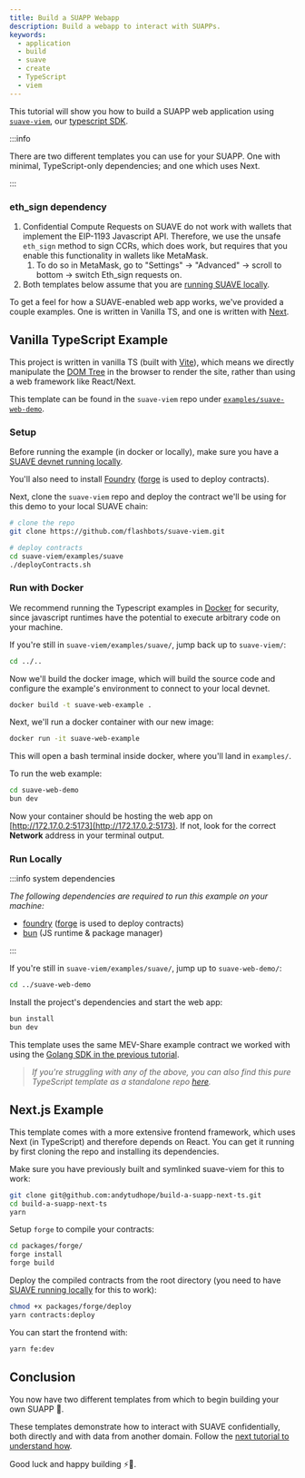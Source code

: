 ```yaml
---
title: Build a SUAPP Webapp
description: Build a webapp to interact with SUAPPs.
keywords:
  - application
  - build
  - suave
  - create
  - TypeScript
  - viem
---
```


This tutorial will show you how to build a SUAPP web application using [`suave-viem`](https://www.npmjs.com/package/@flashbots/suave-viem), our [typescript SDK](/resources/typescript-sdk).

:::info

There are two different templates you can use for your SUAPP. One with minimal, TypeScript-only dependencies; and one which uses Next.

:::

### eth_sign dependency

1. Confidential Compute Requests on SUAVE do not work with wallets that implement the EIP-1193 Javascript API. Therefore, we use the unsafe `eth_sign` method to sign CCRs, which does work, but requires that you enable this functionality in wallets like MetaMask.
    1. To do so in MetaMask, go to "Settings" -> "Advanced" -> scroll to bottom -> switch Eth_sign requests on.
2. Both templates below assume that you are [running SUAVE locally](/tutorials/run-suave).

To get a feel for how a SUAVE-enabled web app works, we've provided a couple examples. One is written in Vanilla TS, and one is written with [Next](https://nextjs.org/docs).

## Vanilla TypeScript Example

This project is written in vanilla TS (built with [Vite](https://v3.vitejs.dev/guide/)), which means we directly manipulate the [DOM Tree](https://developer.mozilla.org/en-US/docs/Web/API/Document) in the browser to render the site, rather than using a web framework like React/Next.

This template can be found in the `suave-viem` repo under [`examples/suave-web-demo`](https://github.com/flashbots/suave-viem/tree/main/examples/suave-web-demo).

### Setup

Before running the example (in docker or locally), make sure you have a [SUAVE devnet running locally](/tutorials/run-suave).

You'll also need to install [Foundry](https://book.getfoundry.sh/getting-started/installation) ([forge](https://github.com/foundry-rs/foundry/tree/master/crates/forge) is used to deploy contracts).

Next, clone the `suave-viem` repo and deploy the contract we'll be using for this demo to your local SUAVE chain:

```bash
# clone the repo
git clone https://github.com/flashbots/suave-viem.git

# deploy contracts
cd suave-viem/examples/suave
./deployContracts.sh
```

### Run with Docker

We recommend running the Typescript examples in [Docker](https://docs.docker.com/get-docker/) for security, since javascript runtimes have the potential to execute arbitrary code on your machine.

If you're still in `suave-viem/examples/suave/`, jump back up to `suave-viem/`:

```bash
cd ../..
```

Now we'll build the docker image, which will build the source code and configure the example's environment to connect to your local devnet.

```bash
docker build -t suave-web-example .
```

Next, we'll run a docker container with our new image:

```bash
docker run -it suave-web-example
```

This will open a bash terminal inside docker, where you'll land in `examples/`.

To run the web example:

```bash
cd suave-web-demo
bun dev
```

Now your container should be hosting the web app on [http://172.17.0.2:5173](http://172.17.0.2:5173). If not, look for the correct **Network** address in your terminal output.

### Run Locally

:::info system dependencies

*The following dependencies are required to run this example on your machine:*

- [foundry](https://book.getfoundry.sh/getting-started/installation) ([forge](https://github.com/foundry-rs/foundry/tree/master/crates/forge) is used to deploy contracts)
- [bun](https://bun.sh/) (JS runtime & package manager)

:::

If you're still in `suave-viem/examples/suave/`, jump up to `suave-web-demo/`:

```bash
cd ../suave-web-demo
```

Install the project's dependencies and start the web app:

```bash
bun install
bun dev
```

This template uses the same MEV-Share example contract we worked with using the [Golang SDK in the previous tutorial](/tutorials/send-transactions).

> _If you're struggling with any of the above, you can also find this pure TypeScript template as a standalone repo [here](https://github.com/andytudhope/build-a-suapp-ts)._


## Next.js Example

This template comes with a more extensive frontend framework, which uses Next (in TypeScript) and therefore depends on React. You can get it running by first cloning the repo and installing its dependencies.

Make sure you have previously built and symlinked suave-viem for this to work:

```bash
git clone git@github.com:andytudhope/build-a-suapp-next-ts.git
cd build-a-suapp-next-ts
yarn
```

Setup `forge` to compile your contracts:

```bash
cd packages/forge/
forge install
forge build
```

Deploy the compiled contracts from the root directory (you need to have [SUAVE running locally](/tutorials/run-suave) for this to work):

```bash
chmod +x packages/forge/deploy
yarn contracts:deploy
```

You can start the frontend with:

```bash
yarn fe:dev
```

## Conclusion

You now have two different templates from which to begin building your own SUAPP 💃.

These templates demonstrate how to interact with SUAVE confidentially, both directly and with data from another domain. Follow the [next tutorial to understand how](/tutorials/confidential-compute-requests).

Good luck and happy building ⚡🤖.